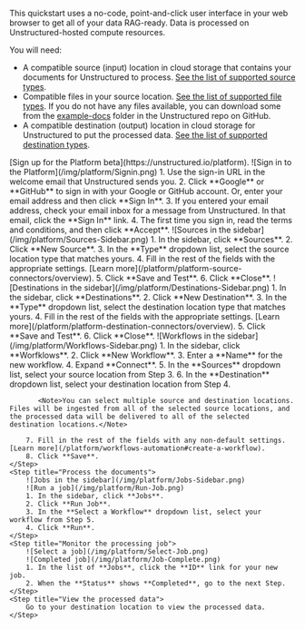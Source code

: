This quickstart uses a no-code, point-and-click user interface in your web browser to get all of your data RAG-ready. Data is processed on Unstructured-hosted compute resources.

You will need:

- A compatible source (input) location in cloud storage that contains your documents for Unstructured to process. [See the list of supported source types](/platform/platform-source-connectors/overview).
- Compatible files in your source location. [See the list of supported file types](/api-reference/api-services/overview#supported-file-types). If you do not have any files available, you can download some from the [example-docs](https://github.com/Unstructured-IO/unstructured-ingest/tree/main/example-docs) folder in the Unstructured repo on GitHub.
- A compatible destination (output) location in cloud storage for Unstructured to put the processed data. [See the list of supported destination types](/platform/platform-destination-connectors/overview).

<Steps>
    <Step title="Sign up">
        [Sign up for the Platform beta](https://unstructured.io/platform).
    </Step>
    <Step title="Sign in">
        ![Sign in to the Platform](/img/platform/Signin.png)
        1. Use the sign-in URL in the welcome email that Unstructured sends you.
        2. Click **Google** or **GitHub** to sign in with your Google or GitHub account. Or, enter your email address and then click **Sign In**.
        3. If you entered your email address, check your email inbox for a message from Unstructured. In that email, click the **Sign In** link.
        4. The first time you sign in, read the terms and conditions, and then click **Accept**.
    </Step>
    <Step title="Set the source (input) location">
        ![Sources in the sidebar](/img/platform/Sources-Sidebar.png)
        1. In the sidebar, click **Sources**.
        2. Click **New Source**.
        3. In the **Type** dropdown list, select the source location type that matches yours.
        4. Fill in the rest of the fields with the appropriate settings. [Learn more](/platform/platform-source-connectors/overview).
        5. Click **Save and Test**.
        6. Click **Close**.
    </Step>
    <Step title="Set the destination (output) location">
        ![Destinations in the sidebar](/img/platform/Destinations-Sidebar.png)
        1. In the sidebar, click **Destinations**.
        2. Click **New Destination**.
        3. In the **Type** dropdown list, select the destination location type that matches yours.
        4. Fill in the rest of the fields with the appropriate settings. [Learn more](/platform/platform-destination-connectors/overview).
        5. Click **Save and Test**.
        6. Click **Close**.
    </Step>
    <Step title="Define the workflow">
        ![Workflows in the sidebar](/img/platform/Workflows-Sidebar.png)
        1. In the sidebar, click **Worfklows**.
        2. Click **New Workflow**.
        3. Enter a **Name** for the new workflow.
        4. Expand **Connect**.
        5. In the **Sources** dropdown list, select your source location from Step 3.
        6. In the **Destination** dropdown list, select your destination location from Step 4.

           <Note>You can select multiple source and destination locations. Files will be ingested from all of the selected source locations, and the processed data will be delivered to all of the selected destination locations.</Note>

        7. Fill in the rest of the fields with any non-default settings. [Learn more](/platform/workflows-automation#create-a-workflow).
        8. Click **Save**.
    </Step>
    <Step title="Process the documents">
        ![Jobs in the sidebar](/img/platform/Jobs-Sidebar.png)
        ![Run a job](/img/platform/Run-Job.png)
        1. In the sidebar, click **Jobs**.
        2. Click **Run Job**.
        3. In the **Select a Workflow** dropdown list, select your workflow from Step 5.
        4. Click **Run**. 
    </Step>
    <Step title="Monitor the processing job">
        ![Select a job](/img/platform/Select-Job.png)
        ![Completed job](/img/platform/Job-Complete.png)
        1. In the list of **Jobs**, click the **ID** link for your new job.
        2. When the **Status** shows **Completed**, go to the next Step.
    </Step>
    <Step title="View the processed data">
        Go to your destination location to view the processed data.
    </Step>
</Steps>
